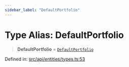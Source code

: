 ```yaml
---
sidebar_label: "DefaultPortfolio"
---
```


# Type Alias: DefaultPortfolio

> **DefaultPortfolio** = [`DefaultPortfolio`](../../DefaultPortfolio/classes/DefaultPortfolio.mdx)

Defined in: [src/api/entities/types.ts:53](https://github.com/PolymeshAssociation/polymesh-sdk/blob/bee6a2fe7a8ce5db42a6982e793782182cde2153/src/api/entities/types.ts#L53)
